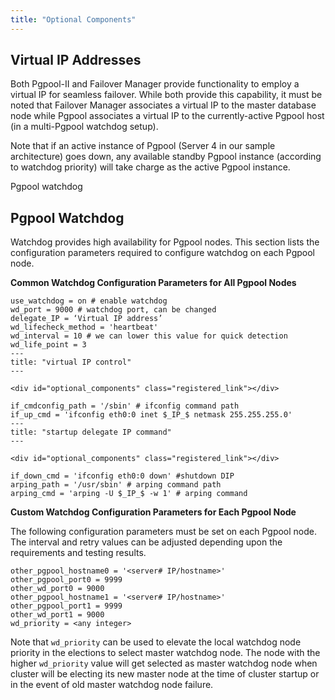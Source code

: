 ```yaml
---
title: "Optional Components"
---
```


<div id="optional_components" class="registered_link"></div>


## Virtual IP Addresses

Both Pgpool-II and Failover Manager provide functionality to employ a virtual IP for seamless failover. While both provide this capability, it must be noted that Failover Manager associates a virtual IP to the master database node while Pgpool associates a virtual IP to the currently-active Pgpool host (in a multi-Pgpool watchdog setup).

Note that if an active instance of Pgpool (Server 4 in our sample architecture) goes down, any available standby Pgpool instance (according to watchdog priority) will take charge as the active Pgpool instance.

<div class="index">

Pgpool watchdog

</div>

## Pgpool Watchdog

Watchdog provides high availability for Pgpool nodes. This section lists the configuration parameters required to configure watchdog on each Pgpool node.

**Common Watchdog Configuration Parameters for All Pgpool Nodes**

``` text
use_watchdog = on # enable watchdog
wd_port = 9000 # watchdog port, can be changed
delegate_IP = ‘Virtual IP address’
wd_lifecheck_method = 'heartbeat'
wd_interval = 10 # we can lower this value for quick detection
wd_life_point = 3
---
title: "virtual IP control"
---

<div id="optional_components" class="registered_link"></div>

if_cmdconfig_path = '/sbin' # ifconfig command path
if_up_cmd = 'ifconfig eth0:0 inet $_IP_$ netmask 255.255.255.0'
---
title: "startup delegate IP command"
---

<div id="optional_components" class="registered_link"></div>

if_down_cmd = 'ifconfig eth0:0 down' #shutdown DIP
arping_path = '/usr/sbin' # arping command path
arping_cmd = 'arping -U $_IP_$ -w 1' # arping command
```

**Custom Watchdog Configuration Parameters for Each Pgpool Node**

The following configuration parameters must be set on each Pgpool node. The interval and retry values can be adjusted depending upon the requirements and testing results.

``` text
other_pgpool_hostname0 = '<server# IP/hostname>'
other_pgpool_port0 = 9999
other_wd_port0 = 9000
other_pgpool_hostname1 = '<server# IP/hostname>'
other_pgpool_port1 = 9999
other_wd_port1 = 9000
wd_priority = <any integer>
```

Note that `wd_priority` can be used to elevate the local watchdog node priority in the elections to select master watchdog node. The node with the higher `wd_priority` value will get selected as master watchdog node when cluster will be electing its new master node at the time of cluster startup or in the event of old master watchdog node failure.
